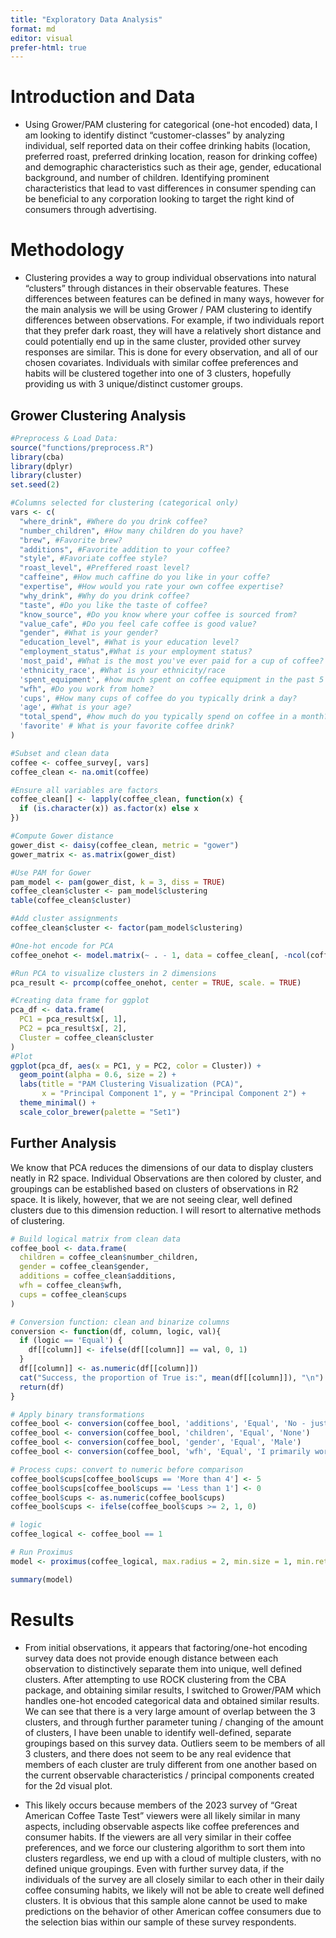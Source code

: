 ```yaml
---
title: "Exploratory Data Analysis"
format: md
editor: visual
prefer-html: true
---
```


# Introduction and Data

-   Using Grower/PAM clustering for categorical (one-hot encoded) data, I am looking to identify distinct "customer-classes" by analyzing individual, self reported data on their coffee drinking habits (location, preferred roast, preferred drinking location, reason for drinking coffee) and demographic characteristics such as their age, gender, educational background, and number of children. Identifying prominent characteristics that lead to vast differences in consumer spending can be beneficial to any corporation looking to target the right kind of consumers through advertising.

# Methodology

-   Clustering provides a way to group individual observations into natural "clusters" through distances in their observable features. These differences between features can be defined in many ways, however for the main analysis we will be using Grower / PAM clustering to identify differences between observations. For example, if two individuals report that they prefer dark roast, they will have a relatively short distance and could potentially end up in the same cluster, provided other survey responses are similar. This is done for every observation, and all of our chosen covariates. Individuals with similar coffee preferences and habits will be clustered together into one of 3 clusters, hopefully providing us with 3 unique/distinct customer groups.

## Grower Clustering Analysis

```r
#Preprocess & Load Data:
source("functions/preprocess.R")
library(cba)
library(dplyr)
library(cluster)
set.seed(2)

#Columns selected for clustering (categorical only)
vars <- c(
  "where_drink", #Where do you drink coffee?
  "number_children", #How many children do you have?
  "brew", #Favorite brew?
  "additions", #Favorite addition to your coffee?
  "style", #Favoriate coffee style?
  "roast_level", #Preffered roast level?
  "caffeine", #How much caffine do you like in your coffe?
  "expertise", #How would you rate your own coffee expertise?
  "why_drink", #Why do you drink coffee?
  "taste", #Do you like the taste of coffee?
  "know_source", #Do you know where your coffee is sourced from?
  "value_cafe", #Do you feel cafe coffee is good value?
  "gender", #What is your gender?
  "education_level", #What is your education level?
  "employment_status",#What is your employment status?
  'most_paid', #What is the most you've ever paid for a cup of coffee?
  'ethnicity_race', #What is your ethnicity/race
  'spent_equipment', #how much spent on coffee equipment in the past 5 years?
  "wfh", #Do you work from home?
  'cups', #How many cups of coffee do you typically drink a day?
  'age', #What is your age?
  "total_spend", #how much do you typically spend on coffee in a month?
  'favorite' # What is your favorite coffee drink?
)

#Subset and clean data
coffee <- coffee_survey[, vars]
coffee_clean <- na.omit(coffee)

#Ensure all variables are factors
coffee_clean[] <- lapply(coffee_clean, function(x) {
  if (is.character(x)) as.factor(x) else x
})

#Compute Gower distance
gower_dist <- daisy(coffee_clean, metric = "gower")
gower_matrix <- as.matrix(gower_dist)

#Use PAM for Gower
pam_model <- pam(gower_dist, k = 3, diss = TRUE)
coffee_clean$cluster <- pam_model$clustering
table(coffee_clean$cluster)

#Add cluster assignments
coffee_clean$cluster <- factor(pam_model$clustering)

#One-hot encode for PCA
coffee_onehot <- model.matrix(~ . - 1, data = coffee_clean[, -ncol(coffee_clean)])  # Exclude cluster column

#Run PCA to visualize clusters in 2 dimensions
pca_result <- prcomp(coffee_onehot, center = TRUE, scale. = TRUE)

#Creating data frame for ggplot
pca_df <- data.frame(
  PC1 = pca_result$x[, 1],
  PC2 = pca_result$x[, 2],
  Cluster = coffee_clean$cluster
)
#Plot
ggplot(pca_df, aes(x = PC1, y = PC2, color = Cluster)) +
  geom_point(alpha = 0.6, size = 2) +
  labs(title = "PAM Clustering Visualization (PCA)",
       x = "Principal Component 1", y = "Principal Component 2") +
  theme_minimal() +
  scale_color_brewer(palette = "Set1")
```

## Further Analysis

We know that PCA reduces the dimensions of our data to display clusters neatly in R2 space. Individual Observations are then colored by cluster, and groupings can be established based on clusters of observations in R2 space. It is likely, however, that we are not seeing clear, well defined clusters due to this dimension reduction. I will resort to alternative methods of clustering.

```r
# Build logical matrix from clean data
coffee_bool <- data.frame(
  children = coffee_clean$number_children,
  gender = coffee_clean$gender,
  additions = coffee_clean$additions,
  wfh = coffee_clean$wfh,
  cups = coffee_clean$cups
)

# Conversion function: clean and binarize columns
conversion <- function(df, column, logic, val){
  if (logic == 'Equal') {
    df[[column]] <- ifelse(df[[column]] == val, 0, 1)
  }
  df[[column]] <- as.numeric(df[[column]])
  cat("Success, the proportion of True is:", mean(df[[column]]), "\n")
  return(df)
}

# Apply binary transformations
coffee_bool <- conversion(coffee_bool, 'additions', 'Equal', 'No - just black')
coffee_bool <- conversion(coffee_bool, 'children', 'Equal', 'None')
coffee_bool <- conversion(coffee_bool, 'gender', 'Equal', 'Male')
coffee_bool <- conversion(coffee_bool, 'wfh', 'Equal', 'I primarily work from home')

# Process cups: convert to numeric before comparison
coffee_bool$cups[coffee_bool$cups == 'More than 4'] <- 5
coffee_bool$cups[coffee_bool$cups == 'Less than 1'] <- 0
coffee_bool$cups <- as.numeric(coffee_bool$cups)
coffee_bool$cups <- ifelse(coffee_bool$cups >= 2, 1, 0)

# logic
coffee_logical <- coffee_bool == 1

# Run Proximus
model <- proximus(coffee_logical, max.radius = 2, min.size = 1, min.retry = 10, max.iter = 16, debug = FALSE)

summary(model)
```

# Results

-   From initial observations, it appears that factoring/one-hot encoding survey data does not provide enough distance between each observation to distinctively separate them into unique, well defined clusters. After attempting to use ROCK clustering from the CBA package, and obtaining similar results, I switched to Grower/PAM which handles one-hot encoded categorical data and obtained similar results. We can see that there is a very large amount of overlap between the 3 clusters, and through further parameter tuning / changing of the amount of clusters, I have been unable to identify well-defined, separate groupings based on this survey data. Outliers seem to be members of all 3 clusters, and there does not seem to be any real evidence that members of each cluster are truly different from one another based on the current observable characteristics / principal components created for the 2d visual plot.

-   This likely occurs because members of the 2023 survey of “Great American Coffee Taste Test” viewers were all likely similar in many aspects, including observable aspects like coffee preferences and consumer habits. If the viewers are all very similar in their coffee preferences, and we force our clustering algorithm to sort them into clusters regardless, we end up with a cloud of multiple clusters, with no defined unique groupings. Even with further survey data, if the individuals of the survey are all closely similar to each other in their daily coffee consuming habits, we likely will not be able to create well defined clusters. It is obvious that this sample alone cannot be used to make predictions on the behavior of other American coffee consumers due to the selection bias within our sample of these survey respondents.

# 

